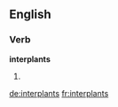 ==English==

===Verb===
'''interplants'''

# {{en-third-person singular of|interplant}}

[[de:interplants]]
[[fr:interplants]]